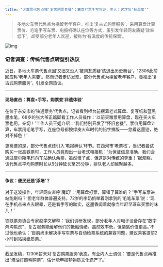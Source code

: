 ```yaml
---
title: "火车票代售点推‘复古购票套餐’：算盘打票手写凭证，老人：这才叫‘有温度’"
---
```


>多地火车票代售点为挽留老年客户，推出‘复古式购票服务’，采用算盘计算票价、毛笔手写车票、电报机确认座位等方式，虽引发年轻网友质疑‘效率低下’，却受部分老年人欢迎，被称为‘有温度的传统保留’。
<!-- truncate -->

![img](./img.png)

<h3>记者调查：传统代售点转型引热议</h3><p>近日，多地火车票代售点因‘又旧又没人’被网友质疑‘该退出历史舞台’，12306此前回应称‘老年人需要’。然而记者走访发现，部分代售点为挽留老年客户，竟推出‘复古式购票服务’，引发全网热议。</p><hr/><h4>现场直击：算盘+手写，购票变‘非遗体验’</h4><p>在位于东安市的‘铁通票务’代售点，记者看到柜台前摆着老式算盘、复写纸和蓝黑墨水笔。68岁的张大爷正踮脚看工作人员操作：‘以前买粮票用算盘，现在买火车票也用，亲切！’工作人员王姐介绍：‘我们特别开发了“怀旧套餐”，票价用算盘计算，车票用毛笔手写，连座位号都按绿皮火车时代的铅字排版——您看这墨迹，绝对不掉色！’</p><p>更离谱的是，部分代售点还引入‘电报确认’环节。在西河市‘老票栈’，当记者尝试购买一张高铁票时，工作人员竟掏出一台老式电报机：‘为保证信息准确，我们会通过摩尔斯电码向车站确认余票，虽然慢了点，但这是对传统的尊重！’据观察，该代售点平均购票时长从5分钟延长至25分钟，排队老人却越聚越多。</p><hr/><h4>争议：便民还是‘添堵’？</h4><p>对于这波操作，年轻网友直呼‘魔幻’：‘用算盘打票，算错了算谁的？’‘手写车票进站能刷吗？’但老年群体普遍支持。72岁的李奶奶举着刚拿到的‘毛笔车票’说：‘现在手机点来点去眼晕，还是看手写的踏实，这墨香闻着就像当年赶早班车买票的味儿！’</p><p>铁联票务协会专家赵学文解释：‘我们调研发现，部分老年人对电子设备存在“数字鸿沟焦虑”，复古服务能缓解他们的抵触情绪。虽然效率低，但情感价值更高。’不过他也承认：‘目前尚未解决手写车票与自动检票系统的兼容问题，建议乘客提前2小时到站换纸质票。’</p><hr/><p>截至发稿，12306暂未对‘复古购票服务’表态。有业内人士调侃：‘要是代售点再推出“煤油灯照明购票”，估计能申报非物质文化遗产了。’</p>
